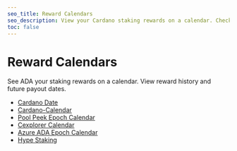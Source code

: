 ```yaml
---
seo_title: Reward Calendars
seo_description: View your Cardano staking rewards on a calendar. Check your ADA reward history and estimate future rewards. Stake to earn and secure Cardano!
toc: false
---
```


# Reward Calendars

See ADA your staking rewards on a calendar. View reward history and future payout dates.

- [Cardano Date](https://cardano.date/#)
- [Cardano-Calendar](https://cardano-calendar.com/month/#)
- [Pool Peek Epoch Calendar](https://poolpeek.com/epochcalendar)<OS url="https://github.com/ShamrockPool/PoolPeek.github.io" />
- [Cexplorer Calendar](https://cexplorer.io/calendar)<OS url="https://github.com/cexplorer/cexplorer.io" />
- [Azure ADA Epoch Calendar](https://azureada.com/epoch-calendar/)<OS url="https://github.com/AzureADA" />
- [Hype Staking](https://hype-staking.com/home)
